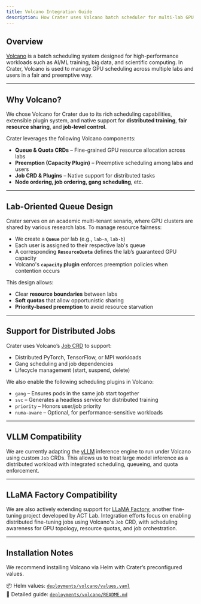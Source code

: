 ```yaml
---
title: Volcano Integration Guide
description: How Crater uses Volcano batch scheduler for multi-lab GPU resource management and distributed workloads.
---
```


## Overview

[Volcano](https://volcano.sh/en/) is a batch scheduling system designed for high-performance workloads such as AI/ML training, big data, and scientific computing. In Crater, Volcano is used to manage GPU scheduling across multiple labs and users in a fair and preemptive way.

---

## Why Volcano?

We chose Volcano for Crater due to its rich scheduling capabilities, extensible plugin system, and native support for **distributed training**, **fair resource sharing**, and **job-level control**.

Crater leverages the following Volcano components:

- **Queue & Quota CRDs** – Fine-grained GPU resource allocation across labs
- **Preemption (Capacity Plugin)** – Preemptive scheduling among labs and users
- **Job CRD & Plugins** – Native support for distributed tasks
- **Node ordering, job ordering, gang scheduling**, etc.

---

## Lab-Oriented Queue Design

Crater serves on an academic multi-tenant senario, where GPU clusters are shared by various research labs. To manage resource fairness:

- We create a **`Queue`** per lab (e.g., `lab-a`, `lab-b`)
- Each user is assigned to their respective lab's queue
- A corresponding **`ResourceQuota`** defines the lab’s guaranteed GPU capacity
- Volcano's **`capacity` plugin** enforces preemption policies when contention occurs

This design allows:

- Clear **resource boundaries** between labs
- **Soft quotas** that allow opportunistic sharing
- **Priority-based preemption** to avoid resource starvation

---

## Support for Distributed Jobs

Crater uses Volcano’s [Job CRD](https://volcano.sh/en/docs/job-tutorial/) to support:

- Distributed PyTorch, TensorFlow, or MPI workloads
- Gang scheduling and job dependencies
- Lifecycle management (start, suspend, delete)

We also enable the following scheduling plugins in Volcano:

- `gang` – Ensures pods in the same job start together
- `svc` – Generates a headless service for distributed training
- `priority` – Honors user/job priority
- `numa-aware` – Optional, for performance-sensitive workloads

---

## VLLM Compatibility

We are currently adapting the [vLLM](https://github.com/vllm-project/vllm) inference engine to run under Volcano using custom `Job` CRDs. This allows us to treat large model inference as a distributed workload with integrated scheduling, queueing, and quota enforcement.

---

## LLaMA Factory Compatibility

We are also actively extending support for [LLaMA Factory](https://github.com/hiyouga/LLaMA-Factory), another fine-tuning project developed by ACT Lab. Integration efforts focus on enabling distributed fine-tuning jobs using Volcano's `Job` CRD, with scheduling awareness for GPU topology, resource quotas, and job orchestration.

---

## Installation Notes

We recommend installing Volcano via Helm with Crater’s preconfigured values.

📦 Helm values: [`deployments/volcano/values.yaml`](../deployments/volcano/values.yaml)  
📖 Detailed guide: [`deployments/volcano/README.md`](../deployments/volcano/README.md)
